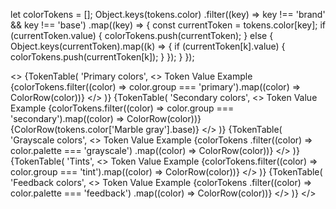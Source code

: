 let colorTokens = [];
Object.keys(tokens.color)
  .filter((key) => key !== 'brand' && key !== 'base')
  .map((key) => {
    const currentToken = tokens.color[key];
    if (currentToken.value) {
      colorTokens.push(currentToken);
    } else {
      Object.keys(currentToken).map((k) => {
        if (currentToken[k].value) {
          colorTokens.push(currentToken[k]);
        }
      });
    }
  });

<>
  {TokenTable(
    'Primary colors',
    <>
      <thead>
        <tr>
          <th>Token</th>
          <th>Value</th>
          <th>Example</th>
        </tr>
      </thead>
      <tbody>
        {colorTokens.filter((color) => color.group === 'primary').map((color) => ColorRow(color))}
      </tbody>
    </>
  )}
  {TokenTable(
    'Secondary colors',
    <>
      <thead>
        <tr>
          <th>Token</th>
          <th>Value</th>
          <th>Example</th>
        </tr>
      </thead>
      <tbody>
        {colorTokens.filter((color) => color.group === 'secondary').map((color) => ColorRow(color))}
        {ColorRow(tokens.color['Marble gray'].base)}
      </tbody>
    </>
  )}
  {TokenTable(
    'Grayscale colors',
    <>
      <thead>
        <tr>
          <th>Token</th>
          <th>Value</th>
          <th>Example</th>
        </tr>
      </thead>
      <tbody>
        {colorTokens
          .filter((color) => color.palette === 'grayscale')
          .map((color) => ColorRow(color))}
      </tbody>
    </>
  )}
  {TokenTable(
    'Tints',
    <>
      <thead>
        <tr>
          <th>Token</th>
          <th>Value</th>
          <th>Example</th>
        </tr>
      </thead>
      <tbody>
        {colorTokens.filter((color) => color.group === 'tint').map((color) => ColorRow(color))}
      </tbody>
    </>
  )}
  {TokenTable(
    'Feedback colors',
    <>
      <thead>
        <tr>
          <th>Token</th>
          <th>Value</th>
          <th>Example</th>
        </tr>
      </thead>
      <tbody>
        {colorTokens
          .filter((color) => color.palette === 'feedback')
          .map((color) => ColorRow(color))}
      </tbody>
    </>
  )}
</>
